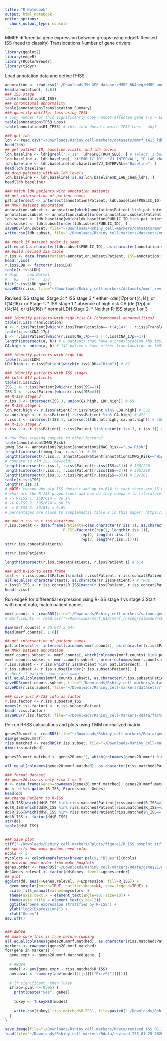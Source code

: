 ```yaml
---
title: "R Notebook"
output: html_notebook
editor_options: 
  chunk_output_type: console
---
```


MMRF differential gene expression between groups using edgeR:
Revised ISS (need to classify)
Translocations
Number of gene drivers

```r
library(ggplot2)
library(edgeR)
library(RColorBrewer)
library(tidyr)
```

Load annotation data and define R-ISS
```r
annotation <- read.csv("~/Downloads/MM GEP dataset/MMRF RNAseq/MMRF_annotation_ONLY.csv")
head(annotation[, 1:6])
### ISS stage
table(annotation$D_ISS)
### chromosomal abnormality
table(annotation$Translocation_Summary)
### quantify del(17p) loss using TP53
# Copy number for this significantly copy-number-affected gene (-2 = LOH, 0=biallelic deletion, 1=1 copy, 2=2 copies, 3=gain, 4=amplification)
table(annotation$TP53_Loss)
table(annotation$BI_TP53) # this info doesn't match TP53_Loss - why?

### get ldh
ldh <- read.csv("~/Downloads/Rshiny_cell-markers/datasets/mmrf_IA13_ldh.csv")
head(ldh)
## get patient ID, baseline visits, and ldh levels
ldh.baseline <- ldh[grepl(".+_1$", ldh$SPECTRUM_SEQ), ] # select _1 baseline samples
ldh.baseline <- ldh.baseline[, c("PUBLIC_ID", "VJ_INTERVAL", "D_LAB_chem_ldh", "LDH_level")]
ldh.baseline <- ldh.baseline[ldh.baseline$VJ_INTERVAL=="Baseline", ]
head(ldh.baseline)
## drop patients with NA ldh levels
ldh.baseline <- ldh.baseline[!is.na(ldh.baseline$D_LAB_chem_ldh), ]
head(ldh.baseline)

### match ldh patients with annotation patients
## get intersection of patient names
pat.intersect <- intersect(annotation$Patient, ldh.baseline$PUBLIC_ID) # 614
## MMRF patient annotation
annotation.subset <- annotation[which(annotation$Patient %in% pat.intersect), ]
annotation.subset <- annotation.subset[order(annotation.subset$Patient), ]
ldh.subset <- ldh.baseline[which(ldh.baseline$PUBLIC_ID %in% pat.intersect), ]
ldh.subset <- ldh.subset[order(ldh.subset$PUBLIC_ID), ]
saveRDS(ldh.subset, file="~/Downloads/Rshiny_cell-markers/datasets/mmrf_ldh_baseline.rds")
write.csv(ldh.subset, file="~/Downloads/Rshiny_cell-markers/datasets/mmrf_ldh_baseline.csv", row.names=FALSE)

## check if patient order is same
all.equal(as.character(ldh.subset$PUBLIC_ID), as.character(annotation.subset$Patient)) # TRUE
## build revised ISS table
r.iss <- data.frame(Patient=annotation.subset$Patient, ISS=annotation.subset$D_ISS, Translocation=annotation.subset$Translocation_Summary, CNA_17p=annotation.subset$TP53_Loss, LDH=ldh.subset$LDH_level, LDH_quant=ldh.subset$D_LAB_chem_ldh)
head(r.iss)
r.iss$LDH <- factor(r.iss$LDH)
table(r.iss$LDH)
# High    Low Normal 
#   82    174    358 
hist(r.iss$LDH_quant)
saveRDS(r.iss, file="~/Downloads/Rshiny_cell-markers/datasets/mmrf_revised_iss.rds")
```

Revised ISS stages:
Stage 3:
* ISS stage 3
* either <del(17p) or t(4;14), or t(14;16)> or <high LDH>
Stage 1:
* ISS stage 1
* absence of high risk CA (del(17p) or t(4;14), or t(14;16))
* normal LDH
Stage 2:
* Neither R-ISS stage 1 or 3
```r
### identify patients with high-risk CA (chromosomal abnormalities)
table(r.iss$Translocation)
a <- r.iss$Patient[which(r.iss$Translocation=="t(4;14)" | r.iss$Translocation=="t(14;16)")]
table(r.iss$CNA_17p)
b <- r.iss$Patient[which(r.iss$CNA_17p==-2 | r.iss$CNA_17p==1)]
length(intersect(a, b)) # 8 patients that have a translocation AND tp53 loss
CA.high <- union(a, b) # 142 patients have either translocation or tp53 loss

### identify patients with high ldh
table(r.iss$LDH)
LDH.high <- r.iss$Patient[which(r.iss$LDH=="High")] # 82

### identify patients with ISS stages
## total 614 patients
table(r.iss$ISS)
ISS.1 <- r.iss$Patient[which(r.iss$ISS==1)]
ISS.3 <- r.iss$Patient[which(r.iss$ISS==3)]
## R-ISS stage 3
r.iss.3 <- intersect(ISS.3, union(CA.high, LDH.high)) # 59
## R-ISS stage 1 
ldh.not.high <- r.iss$Patient[!r.iss$Patient %in% LDH.high] # 532
ca.not.high <- r.iss$Patient[!r.iss$Patient %in% CA.high] # 472
r.iss.1 <- intersect(ISS.1, intersect(ldh.not.high, ca.not.high)) # 160
## R-ISS stage 2
r.iss.2 <- r.iss$Patient[!r.iss$Patient %in% union(r.iss.3, r.iss.1)] # 395

# How does staging compare to other factors?
table(annotation$IMWG_Risk)
imwg.low <- annotation$Patient[annotation$IMWG_Risk=="Low Risk"]
length(intersect(imwg.low, r.iss.1)) # 39
length(intersect(r.iss.3, annotation$Patient[annotation$IMWG_Risk=="High Risk"])) # 29
# compare to old ISS (new/old)
length(intersect(r.iss.1, r.iss$Patient[r.iss$ISS==1])) # 160/220
length(intersect(r.iss.2, r.iss$Patient[r.iss$ISS==2])) # 395/218
length(intersect(r.iss.3, r.iss$Patient[r.iss$ISS==3])) # 59/161
table(r.iss$ISS)
length(r.iss.3)
# NOTE: reason why old ISS doesn't add up to 614 is that there are 15 NA's
# what are the R-ISS proportions and how do they compare to literature?
# -> R-ISS 1: 160/614 = 26.1%
# -> R-ISS 2: 395/614 = 60.3%
# -> R-ISS 3: 59/614 = 9.6%
# percentages are close to supplemental table 2 in this paper: https://www.ncbi.nlm.nih.gov/pmc/articles/PMC5394955/

## add R-ISS to r.iss dataframe
r.iss.concat <- data.frame(Patients=c(as.character(r.iss.1), as.character(r.iss.2), as.character(r.iss.3)),
                          R.ISS=factor(c(rep(1, length(r.iss.1)),
                                  rep(2, length(r.iss.2)),
                                  rep(3, length(r.iss.3)))))
str(r.iss.concat$Patients)

str(r.iss$Patient)

length(intersect(r.iss.concat$Patients, r.iss$Patient )) # 614

### add R-ISS to data frame
test <- r.iss.concat$Patients[match(r.iss$Patient, r.iss.concat$Patients)]
all.equal(as.character(test), as.character(r.iss$Patient)) # TRUE
r.iss$R_ISS <- r.iss.concat$R.ISS[match(r.iss$Patient, r.iss.concat$Patients)]
head(r.iss)
```

Run edgeR for differential expression using R-ISS stage 1 vs stage 3
Start with count data, match patient names
```r
mmrf.counts <- readRDS(file="~/Downloads/Rshiny_cell-markers/salmon.gene.counts.rds")
# mmrf.counts <- read.csv("~/Downloads/mmrf_WIP/mmrf_rnaseq/salmonE74cDNA_counts_baseline.csv", row.names=1) # only adds 14 more patients

dim(mmrf.counts) # 25,973 x 647
head(mmrf.counts[, 1:6])

## get intersection of patient names
pat.intersect <- intersect(colnames(mmrf.counts), as.character(r.iss$Patient)) # 467, 481
## MMRF patient annotation
mmrf.counts.subset <- mmrf.counts[, which(colnames(mmrf.counts) %in% pat.intersect)]
mmrf.counts.subset <- mmrf.counts.subset[, order(colnames(mmrf.counts.subset))]
r.iss.subset <- r.iss[which(r.iss$Patient %in% pat.intersect), ]
r.iss.subset <- r.iss.subset[order(r.iss.subset$Patient), ]
# check if patient names are same
all.equal(colnames(mmrf.counts.subset), as.character(r.iss.subset$Patient)) # TRUE
saveRDS(mmrf.counts.subset, file="~/Downloads/Rshiny_cell-markers/datasets/mmrf_salmon_gene_counts_matched_r-iss.rds")
saveRDS(r.iss.subset, file="~/Downloads/Rshiny_cell-markers/datasets/r-iss_matched.rds")

### save just R-ISS info as factor
r.iss.factor <- r.iss.subset$R_ISS
names(r.iss.factor) <- r.iss.subset$Patient
head(r.iss.factor)
saveRDS(r.iss.factor, file="~/Downloads/Rshiny_cell-markers/Rdata/factors/r_iss_factors.rds")
```

<!--
Now run edgeR
```r
library(edgeR)
varr.logic <- which(r.iss.subset$R_ISS==1 | r.iss.subset$R_ISS==3) # 172
varr <- r.iss.subset$R_ISS[varr.logic]
table(varr)
counts.varr <- mmrf.counts.subset[, varr.logic]
## use full R-ISS dataset (n=467)
varr <- r.iss.subset$R_ISS
counts.varr <- mmrf.counts.subset
##
dim(counts.varr) # 25,973 x 172
y <- DGEList(counts=counts.varr, group=varr)
y <- calcNormFactors(y)
y <- estimateCommonDisp(y)
y <- estimateTagwiseDisp(y)
fit.edgeR.iss <- exactTest(y)
edgeR.table.iss <- fit.edgeR.iss$table
edgeR.table.iss$fdr <- p.adjust(edgeR.table.iss$PValue, method="fdr")
head(edgeR.table.iss)
genes20 <- c("TNFRSF17", "CD38", "NCAM1", "SDC1", "TNFRSF13B", 
             "SLAMF7", "CD19", "LY9", "ITGB7", "GPRC5D", 
             "CD40", "CD44", "CD47", "BST2", "IGF1R", 
             "ICAM1", "CD74", "CD81", "CD86", "CD200")

# need to subset genes: get indices
idxs <- sapply(genes20, function(x) grep(paste0("^", x, "$"), rownames(edgeR.table.iss)))
genes20.fit.edgeR.iss <- edgeR.table.iss[idxs, ]
genes20.fit.edgeR.iss[order(genes20.fit.edgeR.iss$fdr), ]
genes20.fit.edgeR.iss[genes20.fit.edgeR.iss$fdr < 0.05, ]
genes.de <- rownames(genes20.fit.edgeR.iss)[genes20.fit.edgeR.iss$fdr < 0.05]
# 5 genes differentially expressed (1 v 3), 1 DE (all)
### save r-iss 1 vs 3
table1 <- genes20.fit.edgeR.iss
table1[which(table1$fdr < 0.05), ]
table2 <- genes20.fit.edgeR.iss
table2[which(table2$fdr < 0.05), ]
all.equal(table1, table2)

### pull out expression table (r-iss 1 vs 3)
iss.tmm <- cpm(y, normalized.lib.size=TRUE, log=TRUE)
dim(iss.tmm) # 25973 x 172
idxs <- sapply(genes20, function(x) grep(paste0("^", x, "$"), rownames(iss.tmm)))
genes20.iss <- iss.tmm[idxs, ]
genes20.iss[1:5, 1:5]
### pull out expression table (all patients)
iss.tmm2 <- cpm(y, normalized.lib.size=TRUE, log=TRUE)
dim(iss.tmm2) # 25973 x 467
idxs <- sapply(genes20, function(x) grep(paste0("^", x, "$"), rownames(iss.tmm2)))
genes20.iss2 <- iss.tmm2[idxs, ]
genes20.iss2[1:5, 1:5]
```


Plot histograms and density plots
```r
library(RColorBrewer)
library(ggplot2)

### format dataset
## genes20.iss is only risk 1 vs 3
d <- data.frame(Genes=rownames(genes20.iss), genes20.iss)
dd <- d %>% gather(Patient, Expression, -Genes)
head(dd)
## change Patient to R-ISS
dd$Patient[which(dd$Patient %in% r.iss$Patient[r.iss$R_ISS==3])] <- 3
dd$Patient[which(dd$Patient %in% r.iss$Patient[r.iss$R_ISS==2])] <- 2
dd$Patient[which(dd$Patient %in% r.iss$Patient[r.iss$R_ISS==1])] <- 1
dd$Patient <- factor(dd$Patient)
str(dd)
table(dd$Patient)

ncols <- 3
mycolors <- colorRampPalette(brewer.pal(9, "Blues"))(ncols)

### boxplot
ggplot(dd, aes(x=Genes, y=Expression, fill=Patient)) + 
  geom_boxplot(notch=TRUE, outlier.size=1, show.legend=TRUE) +
  scale_fill_manual(values=mycolors) +
  theme(axis.text.x = element_text(angle=90, size=10)) +
  theme(axis.title = element_text(size=12)) + 
  ggtitle("Gene Expression") + ylab("Gene expression (z-score)")

### format data  for histogram and density plots
df <- data.frame(t(genes20.iss2), R_ISS=varr)
table1[table1$fdr < 0.05, ] # r-iss 1 vs 3 (n=172)
table2[table2$fdr < 0.05, ] # r-iss all three (n=467)
## histogram
ggplot(data=df, aes(x=SLAMF7, fill=R_ISS, na.rm=TRUE)) +
  geom_histogram(bins=30) +
  scale_color_brewer(palette="Paired") +
  scale_fill_brewer(palette="Paired") +
  facet_wrap(~R_ISS, nc=1)

## density plot
ggplot(data=df) +
  stat_density(aes(x=SLAMF7, fill=R_ISS), 
               position="identity",alpha=0.6) +
  scale_color_brewer(palette="Paired") +
  scale_fill_brewer(palette="Paired") 
```
-->

Re-run R-ISS calculations and plots using TMM normalized matrix
```r
genes20.mmrf <- readRDS(file="~/Downloads/Rshiny_cell-markers/Rdata/genes21/genes24_mmrf.rds")
dim(genes20.mmrf)
riss.matched <- readRDS(r.iss.subset, file="~/Downloads/Rshiny_cell-markers/datasets/r-iss_matched.rds")
dim(riss.matched)

genes20.mmrf.matched <- genes20.mmrf[, which(colnames(genes20.mmrf) %in% riss.matched$Patient)]

all.equal(colnames(genes20.mmrf.matched), as.character(riss.matched$Patient)) # TRUE

### format dataset
## genes20.iss is only risk 1 vs 3
d <- data.frame(Genes=rownames(genes20.mmrf.matched), genes20.mmrf.matched)
dd <- d %>% gather(R_ISS, Expression, -Genes)
head(dd)
## change Patient to R-ISS
dd$R_ISS[which(dd$R_ISS %in% riss.matched$Patient[riss.matched$R_ISS==3])] <- 3
dd$R_ISS[which(dd$R_ISS %in% riss.matched$Patient[riss.matched$R_ISS==2])] <- 2
dd$R_ISS[which(dd$R_ISS %in% riss.matched$Patient[riss.matched$R_ISS==1])] <- 1
dd$R_ISS <- factor(dd$R_ISS)
str(dd)
table(dd$R_ISS)


### Save plot
tiff("~/Downloads/Rshiny_cell-markers/Rplots/figure1/R_ISS_boxplot.tiff", res = 300, width = 10, height = 7, units = "in")
## specify how many groups need color
ncols <- 3
mycolors <- colorRampPalette(brewer.pal(9, "Blues"))(ncols)
## provide gene order from make_boxplots
genes.order <- readRDS("~/Downloads/Rshiny_cell-markers/Rdata/genes21/genes24_order.rds")
dd$Genes.relevel <- factor(dd$Genes, levels=genes.order)
## plot
ggplot(dd, aes(x=Genes.relevel, y=Expression, fill=R_ISS)) +
  geom_boxplot(notch=TRUE, outlier.shape=NA, show.legend=TRUE) +
  scale_fill_manual(values=mycolors) +
  theme(axis.text.x = element_text(angle=90, size=10)) +
  theme(axis.title = element_text(size=12)) +
  ggtitle("Gene expression stratified by R-ISS") + 
  ylab("log2(Expression)") +
  xlab("Genes")
dev.off()


### ANOVA
## make sure this is true before running
all.equal(colnames(genes20.mmrf.matched), as.character(riss.matched$Patient)) # TRUE
markers <- rownames(genes20.mmrf.matched)
for(gene in markers) {
  gene.expr <- genes20.mmrf.matched[gene, ]
  
  # ANOVA
  model <- aov(gene.expr ~ riss.matched$R_ISS)
  aov.pval <- summary(aov(model))[[1]][["Pr(>F)"]][[1]]
  
  # if significant, then Tukey
  if(aov.pval <= 0.05) {
    print(paste("yes", gene))
    
    tukey <- TukeyHSD(model)
    
    write.csv(tukey$`riss.matched$R_ISS`, file=paste0("~/Downloads/Rshiny_cell-markers/Rtables/R_ISS_tukey/", gene, ".csv"))
  }
}
```




```r
save.image(file="~/Downloads/Rshiny_cell-markers/Rdata/revised_ISS_01-25-2020.Rda")
load(file="~/Downloads/Rshiny_cell-markers/Rdata/revised_ISS_01-25-2020.Rda")
```